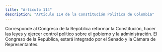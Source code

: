 ```yaml
---
title: "Artículo 114"
description: "Artículo 114 de la Constitución Política de Colombia"
---
```


Corresponde al Congreso de la República reformar la Constitución, hacer las leyes y ejercer control político sobre el gobierno y la administración. El Congreso de la República, estará integrado por el Senado y la Cámara de Representantes.
